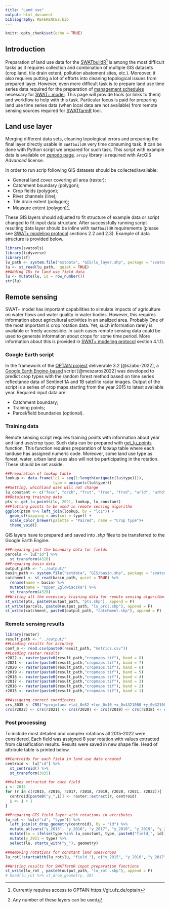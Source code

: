 ```yaml
---
title: "Land use"
output: html_document
bibliography: REFERENCES.bib
---
```


```r
knitr::opts_chunk$set(echo = TRUE)
```

## Introduction

Preparation of land use data for the [SWATbuildR](https://git.ufz.de/optain/wp4-integrated-assessment/swat/bildr_script)^[Currently requires access to OPTAIN https://git.ufz.de/optain] is among the most difficult tasks as it requires collection and combination of multiple GIS datasets (crop land, tile drain extent, pollution abatement sites, etc.). Moreover, it also requires putting a lot of efforts into cleaning topological issues from prepared layer. However, even more difficult task is to prepare land use time series data required for the preparation of [management schedules](https://swatplus.gitbook.io/docs/user/editor/inputs/land-use-management#management-schedules) necessary for [SWAT+ model](https://swat.tamu.edu/software/plus/). This page will provide tools (or links to them) and workflow to help with this task. Particular focus is paid for preparing land use time series data (when local data are not available) from remote sensing sources required for [SWATfarmR](http://chrisschuerz.github.io/SWATfarmR/) tool. 

## Land use layer

Merging different data sets, cleaning topological errors and preparing the final layer directly usable in `SWATbuildR` very time consuming task. It can be done with Python script we prepared for such task. This script with example data is available on [zenodo page](https://doi.org/10.5281/zenodo.7509101). `arcpy` library is required with ArcGIS *Advanced* license. 

In order to run scrip following GIS datasets should be collected/available:

- General land cover covering all area (raster);
- Catchment boundary (polygon);
- Crop fields (polygon);
- River channels (line);
- Tile drain extent (polygon);
- Measure extent (polygon)^[Any number of these layers can be used].

These GIS layers should adjusted to fit structure of example data or script changed to fit input data structure. After successfully running script resulting data layer should be inline with `SWATbuildR` requirements (please see [SWAT+ modeling protocol](https://doi.org/10.5281/zenodo.7463395) sections 2.2 and 2.3). Example of data structure is provided below.

```r
library(svatools)
library(tidyverse)
library(sf)
lu_path <- system.file("extdata", "GIS/lu_layer.shp", package = "svatools")
lu <- st_read(lu_path,  quiet = TRUE)
##Adding IDs to land use field data
lu <- mutate(lu, id = row_number())
str(lu)
```

## Remote sensing 

SWAT+ model has important capabilities to simulate impacts of agriculture on water flows and water quality in water bodies. However, this requires information about agricultural activities in an analized area. Probably One of the most important is crop rotation data. Yet, such information rarely is available or freely accessible. In such cases remote sensing data could be used to generate information about crops for some time period. More information about this is provided in [SWAT+ modeling protocol](https://doi.org/10.5281/zenodo.7463395) section 4.1.1). 

### Google Earth script

In the framework of the [OPTAIN project](https://www.optain.eu/) deliverable 3.2 [@szabo-2022], a [Google Earth Engine-based](https://code.earthengine.google.com/) script [@meszaros2022] was developed to predict crop types with the random forest method based on time series reflectance data of Sentinel 1A and 1B satellite radar images. Output of the script is a series of crop maps starting from the year 2015 to latest available year. Required input data are:

- Catchment boundary;
- Training points;
- Parcel/field boundaries (optional).

### Training data

Remote sensing script requires training points with information about year and land use/crop type. Such data can be prepared with [get_lu_points](../reference/get_lu_points.html) function. This function requires preparation of *lookup* table where each landuse has assigned numeric code. Moreover, some land use type as forest, water, urban land uses also will not be participating in the rotation. These should be set asside. 


```r
##Preparation of lookup table
lookup <- data.frame(lc1 = seq(1:length(unique(c(lu$type)))),
                     type = unique(c(lu$type)))
##Setting, whichland uses will not change 
lu_constant <- c("fesc", "orch", "frst", "frse", "frsd", "urld", "urhd", "wetl", "past", "watr", "agrl")
##Obtaining training data
pts <- get_lu_points(lu, 2021, lookup, lu_constant)
##Plotting points to be used in remote sensing algorithm 
ggplot(pts0 %>% left_join(lookup, by = "lc1")) + 
  geom_sf(mapping = aes(col = type)) +
  scale_color_brewer(palette = "Paired", name = "Crop type")+
  theme_void()
```

GIS layers have to prepared and saved into *.shp* files to be transferred to the Google Earth Engine. 

```r
##Preparing just the boundary data for fields
parcels <- lu["id"] %>% 
  st_transform(4326)
##Preparing basin data 
output_path <- "../output/"
basin_path <- system.file("extdata", "GIS/basin.shp", package = "svatools")
catchment <- st_read(basin_path, quiet = TRUE) %>% 
  rename(name = basin) %>% 
  mutate(name = "Upper_Zglowiaczka") %>% 
  st_transform(4326)
##Writing all the necessary training data for remote sensing algorithm.
st_write(pts, paste0(output_path, "pts.shp"), append = F)
st_write(parcels, paste0(output_path, "lu_prcl.shp"), append = F)
st_write(catchment, paste0(output_path, "catchment.shp"), append = F)
```

### Remote sensing results

```r
library(raster)
result_path <- "../output/"
##Loading results for accuracy
conf_m <- read.csv(paste0(result_path, "metrics.csv"))
##Loading raster results 
r2022 <- raster(paste0(result_path,"cropmaps.tif"), band = 8)
r2021 <- raster(paste0(result_path,"cropmaps.tif"), band = 7)
r2020 <- raster(paste0(result_path,"cropmaps.tif"), band = 6)
r2019 <- raster(paste0(result_path,"cropmaps.tif"), band = 5)
r2018 <- raster(paste0(result_path,"cropmaps.tif"), band = 4)
r2017 <- raster(paste0(result_path,"cropmaps.tif"), band = 3)
r2016 <- raster(paste0(result_path,"cropmaps.tif"), band = 2)
r2015 <- raster(paste0(result_path,"cropmaps.tif"), band = 1)

##Assigning correct coordinates
crs_3035 <- CRS("+proj=laea +lat_0=52 +lon_0=10 +x_0=4321000 +y_0=3210000 +ellps=GRS80 +towgs84=0,0,0,0,0,0,0 +units=m +no_defs")
crs(r2022) <- crs(r2021) <- crs(r2020) <- crs(r2019) <- crs(r2018) <- crs(r2017) <- crs(r2016) <- crs(r2015) <- crs_3035
```


### Post processing

To include most detailed and complex rotations all 2015-2022 were considered. Each field was assigned 8 year rotation with values extracted from classification results. Results were saved in new shape file. Head of attribute table is printed below.

```r
##Centroids for each field in land use data created
centroid <- lu["id"] %>% 
  st_centroid() %>% 
  st_transform(3035)

##Values extracted for each field
i <- 2015
for (r in c(r2015, r2016, r2017, r2018, r2019, r2020, r2021, r2022)){
  centroid[paste0("y_",i)] <- raster::extract(r, centroid)
  i <- i + 1
}

##Preparing GIS field layer with rotations in attributes
lu_rot <- lu[c("id", "type")] %>% 
  left_join(st_drop_geometry(centroid), by = "id") %>% 
  mutate_at(vars("y_2015", "y_2016", "y_2017", "y_2018", "y_2019", "y_2020", "y_2021", "y_2022"), ~lookup$type[match(., lookup$lc1)]) %>% 
  mutate(lu = ifelse(type %in% lu_constant, type, paste0("field_", id))) %>% 
  mutate(y_2021 = type) %>% 
  select(lu, starts_with("y_"), geometry)

##Removing rotations for constant land uses/crops
lu_rot[!startsWith(lu_rot$lu, "field_"), c("y_2015", "y_2016", "y_2017", "y_2018", "y_2019", "y_2020", "y_2021", "y_2022")] <- NA

##Writing results for SWATfarmR input preparation functions
st_write(lu_rot , paste0(output_path, "lu_rot .shp"), append = F)
# head(lu_rot %>% st_drop_geometry, 10)
```

